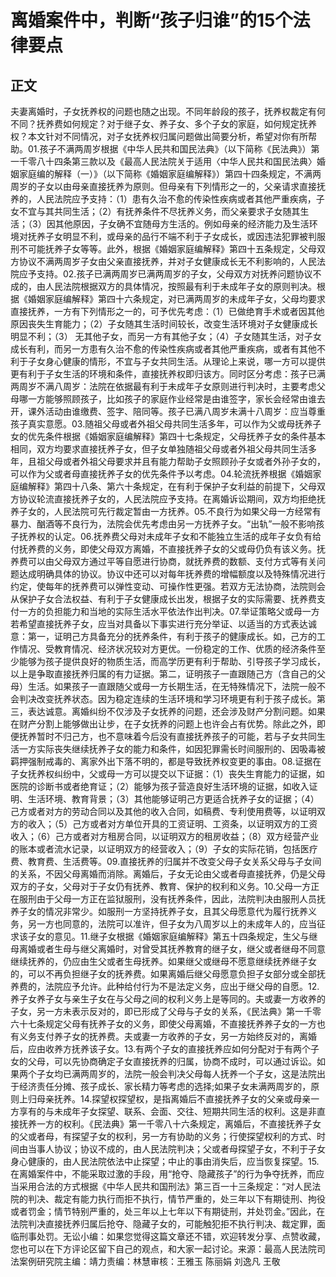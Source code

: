 # 离婚案件中，判断“孩子归谁”的15个法律要点
## 正文
夫妻离婚时，子女抚养权的问题也随之出现。不同年龄段的孩子，抚养权裁定有何不同？抚养费如何规定？对于继子女、养子女、多个子女的家庭，如何规定抚养权？本文针对不同情况，对子女抚养权归属问题做出简要分析，希望对你有所帮助。01.孩子不满两周岁根据《中华人民共和国民法典》（以下简称《民法典》）第一千零八十四条第三款以及《最高人民法院关于适用〈中华人民共和国民法典〉婚姻家庭编的解释（一）》（以下简称《婚姻家庭编解释》）第四十四条规定，不满两周岁的子女以由母亲直接抚养为原则。但母亲有下列情形之一的，父亲请求直接抚养的，人民法院应予支持：（1）患有久治不愈的传染性疾病或者其他严重疾病，子女不宜与其共同生活；（2）有抚养条件不尽抚养义务，而父亲要求子女随其生活；（3）因其他原因，子女确不宜随母方生活的。例如母亲的经济能力及生活环境对抚养子女明显不利，或母亲的品行不端不利于子女成长，或因违法犯罪被判服刑不可能抚养子女等等。此外，根据《婚姻家庭编解释》第四十五条规定，父母双方协议不满两周岁子女由父亲直接抚养，并对子女健康成长无不利影响的，人民法院应予支持。02.孩子已满两周岁已满两周岁的子女，父母双方对抚养问题协议不成的，由人民法院根据双方的具体情况，按照最有利于未成年子女的原则判决。根据《婚姻家庭编解释》第四十六条规定，对已满两周岁的未成年子女，父母均要求直接抚养，一方有下列情形之一的，可予优先考虑：（1）已做绝育手术或者因其他原因丧失生育能力；（2）子女随其生活时间较长，改变生活环境对子女健康成长明显不利；（3） 无其他子女，而另一方有其他子女；（4）子女随其生活，对子女成长有利，而另一方患有久治不愈的传染性疾病或者其他严重疾病，或者有其他不利于子女身心健康的情形，不宜与子女共同生活。从理论上来说，哪一方可以提供更有利于子女生活的环境和条件，直接抚养权即归该方。同时区分考虑：孩子已满两周岁不满八周岁：法院在依据最有利于未成年子女原则进行判决时，主要考虑父母哪一方能够照顾孩子，比如孩子的家庭作业经常是由谁签字，家长会经常由谁去开，课外活动由谁缴费、签字、陪同等。孩子已满八周岁未满十八周岁：应当尊重孩子真实意愿。03.随祖父母或者外祖父母共同生活多年，可以作为父或母抚养子女的优先条件根据《婚姻家庭编解释》第四十七条规定，父母抚养子女的条件基本相同，双方均要求直接抚养子女，但子女单独随祖父母或者外祖父母共同生活多年，且祖父母或者外祖父母要求并且有能力帮助子女照顾孙子女或者外孙子女的，可以作为父或者母直接抚养子女的优先条件予以考虑。04.轮流抚养根据《婚姻家庭编解释》第四十八条、第六十条规定，在有利于保护子女利益的前提下，父母双方协议轮流直接抚养子女的，人民法院应予支持。在离婚诉讼期间，双方均拒绝抚养子女的，人民法院可先行裁定暂由一方抚养。05.不良行为如果父母一方经常有暴力、酗酒等不良行为，法院会优先考虑由另一方抚养子女。“出轨”一般不影响孩子抚养权的认定。06.抚养费父母对未成年子女和不能独立生活的成年子女负有给付抚养费的义务，即使父母双方离婚，不直接抚养子女的父或母仍负有该义务。抚养费可以由父母双方通过平等自愿进行协商，就抚养费的数额、支付方式等有关问题达成明确具体的协议。协议中还可以对每年抚养费的增幅额度以及特殊情况进行约定，使每年的抚养费可以弹性变动、可操作性更强。若双方无法协商，法院则会从保护子女合法权益、有利于子女健康成长出发，根据子女的实际需要、抚养费支付一方的负担能力和当地的实际生活水平依法作出判决。07.举证策略父或母一方若希望直接抚养子女，应当对具备以下事实进行充分举证、以适当的方式表达诚意：第一，证明己方具备充分的抚养条件，有利于孩子的健康成长。如，己方的工作情况、受教育情况、经济状况较对方更优。一份稳定的工作、优质的经济条件至少能够为孩子提供良好的物质生活，而高学历更有利于帮助、引导孩子学习成长，以上是争取直接抚养归属的有力证据。第二，证明孩子一直跟随己方（含自己的父母）生活。如果孩子一直跟随父或母一方长期生活，在无特殊情况下，法院一般不会判决改变抚养状态。因为稳定连续的生活环境和学习环境更有利于孩子成长。第三，表达诚意。离婚纠纷不仅涉及子女抚养的问题，还会涉及财产分割问题。如果在财产分割上能够做出让步，在子女抚养的问题上也许会占有优势。除此之外，即便抚养暂时不归己方，也不意味着今后没有直接抚养孩子的可能，若与子女共同生活一方实际丧失继续抚养子女的能力和条件，如因犯罪需长时间服刑的、因吸毒被羁押强制戒毒的、离家外出下落不明的，都是导致抚养权变更的事由。08.证据在子女抚养权纠纷中，父或母一方可以提交以下证据：（1）丧失生育能力的证据，如医院的诊断书或者绝育证；（2）能够为孩子营造良好生活环境的证据，如收入证明、生活环境、教育背景；（3）其他能够证明己方更适合抚养子女的证据；（4）己方或者对方的劳动合同以及其他的收入合同，如稿费、专利使用费等，以证明双方的收入；（5）己方或者对方单位开具的工资证明、工资条，以证明双方的工资收入；（6）己方或者对方租房合同，以证明双方的租房收益；（8）双方经营产业的账本或者流水记录，以证明双方的经营收入；（9）子女的实际花销，包括医疗费、教育费、生活费等。09.直接抚养的归属并不改变父母子女关系父母与子女间的关系，不因父母离婚而消除。离婚后，子女无论由父或者母直接抚养，仍是父母双方的子女，父母对于子女仍有抚养、教育、保护的权利和义务。10.父母一方正在服刑由于父母一方正在监狱服刑，没有抚养条件，因此，法院判决由服刑人员抚养子女的情况非常少。如服刑一方坚持抚养子女，且其父母愿意代为履行抚养义务，另一方也同意的，法院可以准许，但子女为八周岁以上的未成年人的，应当征求该子女的意见。11.继子女根据《婚姻家庭编解释》第五十四条规定，生父与继母离婚或者生母与继父离婚时，对曾受其抚养教育的继子女，继父或者继母不同意继续抚养的，仍应由生父或者生母抚养。如果继父或继母不愿意继续抚养继子女的，可以不再负担继子女的抚养费。如果离婚后继父母愿意负担子女部分或全部抚养费的，法院应予允许。此种给付行为不是法定义务，应出于继父母的自愿。12.养子女养子女与亲生子女在与父母之间的权利义务上是等同的。夫或妻一方收养的子女，另一方未表示反对的，即已形成了父母与子女的关系，《民法典》第一千零六十七条规定父母有抚养子女的义务，即使父母离婚，不直接抚养养子女的一方也有义务支付养子女的抚养费。夫或妻一方收养的子女，另一方始终反对的，离婚后，应由收养方抚养该子女。13.有两个子女的直接抚养应如何分配对于有两个子女的父母，可以先协商确定子女直接抚养的归属，协商不成时，可以通过诉讼。如果两个子女均已满两周岁的，法院一般会判决父母每人抚养一个子女，这是法院出于经济责任分摊、孩子成长、家长精力等考虑的选择;如果子女未满两周岁的，原则上归母亲抚养。14.探望权探望权，是指离婚后不直接抚养子女的父亲或母亲一方享有的与未成年子女探望、联系、会面、交往、短期共同生活的权利。这是非直接抚养一方的权利。《民法典》第一千零八十六条规定，离婚后，不直接抚养子女的父或者母，有探望子女的权利，另一方有协助的义务；行使探望权利的方式、时间由当事人协议；协议不成的，由人民法院判决；父或者母探望子女，不利于子女身心健康的，由人民法院依法中止探望；中止的事由消失后，应当恢复探望。15.在离婚案件中，不能采取过激的手段，用“抢夺、隐藏孩子”的行为争夺抚养，而应当采用合法的方式根据《中华人民共和国刑法》第三百一十三条规定：“对人民法院的判决、裁定有能力执行而拒不执行，情节严重的，处三年以下有期徒刑、拘役或者罚金；情节特别严重的，处三年以上七年以下有期徒刑，并处罚金。”因此，在法院判决直接抚养归属后抢夺、隐藏子女的，可能触犯拒不执行判决、裁定罪，面临刑事处罚。无讼小编：如果您觉得这篇文章还不错，欢迎转发分享、点赞收藏，您也可以在下方评论区留下自己的观点，和大家一起讨论。来源：最高人民法院司法案例研究院主编：靖力责编：林慧审核：王雅玉 陈丽娟 刘逸凡 王敬